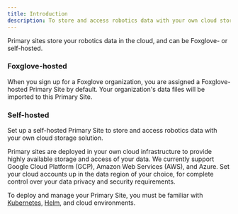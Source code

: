 ```yaml
---
title: Introduction
description: To store and access robotics data with your own cloud storage solution, you can set up a self-hosted Primary Site.
---
```



Primary sites store your robotics data in the cloud, and can be Foxglove- or self-hosted.

### Foxglove-hosted

When you sign up for a Foxglove organization, you are assigned a Foxglove-hosted Primary Site by default. Your organization's data files will be imported to this Primary Site.

### Self-hosted

<AccountRequiredHeader badgeText="Requires Enterprise plan" />

Set up a self-hosted Primary Site to store and access robotics data with your own cloud storage solution.

Primary sites are deployed in your own cloud infrastructure to provide highly available storage and access of your data. We currently support Google Cloud Platform (GCP), Amazon Web Services (AWS), and Azure. Set your cloud accounts up in the data region of your choice, for complete control over your data privacy and security requirements.

To deploy and manage your Primary Site, you must be familiar with [Kubernetes](https://kubernetes.io/), [Helm](https://helm.sh/), and cloud environments.
